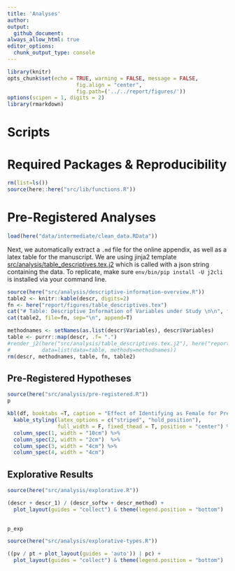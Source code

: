 ```yaml
---
title: 'Analyses'
author: 
output: 
  github_document:
always_allow_html: true
editor_options: 
  chunk_output_type: console
---
```


```r
library(knitr)
opts_chunk$set(echo = TRUE, warning = FALSE, message = FALSE,
                      fig.align = "center",
                      fig.path=('../../report/figures/'))
options(scipen = 1, digits = 2)
library(rmarkdown)
```

# Scripts


# Required Packages &amp; Reproducibility
```r
rm(list=ls())
source(here::here("src/lib/functions.R"))
```

# Pre-Registered Analyses

```r
load(here("data/intermediate/clean_data.RData"))
```

Next, we automatically extract a `.md` file for the online appendix, as well as a  latex table for the manuscript. 
We are using jinja2 template [src/analysis/table_descriptives.tex.j2](table.tex.j2) which is called with a json string containing the data.
To replicate, make sure `env/bin/pip install -U j2cli` is installed via your command line.

```r
source(here("src/analysis/descriptive-information-overview.R"))
table2 <- knitr::kable(descr, digits=2)
fn <- here("report/figures/table_descriptives.tex")
cat("# Table: Descriptive Information of Variables under Study \n\n", file=fn)
cat(table2, file=fn, sep="\n", append=T)

methodnames <- setNames(as.list(descr$Variables), descr$Variables)
table <- purrr::map(descr, .f= ".") 
#render_j2(here("src/analysis/table_descriptives.tex.j2"), here("report/figures/table_descriptives.tex"),
#          data=list(data=table, methods=methodnames))
rm(descr, methodnames, table, fn, table2)
```

## Pre-Registered Hypotheses 
```r
source(here("src/analysis/pre-registered.R"))
p

kbl(df, booktabs =T, caption = "Effect of Identifying as Female for Pre-Registered Hypothesis") %>%
  kable_styling(latex_options = c("striped", "hold_position"),
                full_width = F, fixed_thead = T, position = "center") %>%
  column_spec(1, width = "10cm") %>%
  column_spec(2, width = "2cm")  %>%
  column_spec(3, width = "4cm") %>%
  column_spec(4, width = "4cm")
```

## Explorative Results
```r
source(here("src/analysis/explorative.R"))

(descr + descr_1) / (descr_softw + descr_method) + 
  plot_layout(guides = "collect") & theme(legend.position = "bottom")
  

p_exp
```

```r
source(here("src/analysis/explorative-types.R"))

((pv / pt + plot_layout(guides = 'auto')) | pc) +
  plot_layout(guides = "collect") & theme(legend.position = "bottom")
  
```